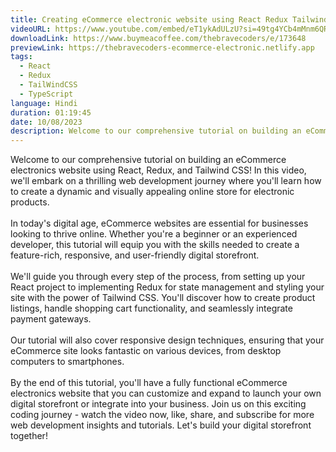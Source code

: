 ```yaml
---
title: Creating eCommerce electronic website using React Redux Tailwind
videoURL: https://www.youtube.com/embed/eT1ykAdULzU?si=49tg4YCb4mMnm6QR
downloadLink: https://www.buymeacoffee.com/thebravecoders/e/173648
previewLink: https://thebravecoders-ecommerce-electronic.netlify.app
tags:
  - React
  - Redux
  - TailWindCSS
  - TypeScript
language: Hindi
duration: 01:19:45
date: 10/08/2023
description: Welcome to our comprehensive tutorial on building an eCommerce electronics website using React, Redux, and Tailwind CSS! In this video, we'll embark on a thrilling web development journey where you'll learn how to create a dynamic and visually appealing online store for electronic products.
---
```


Welcome to our comprehensive tutorial on building an eCommerce electronics website using React, Redux, and Tailwind CSS! In this video, we'll embark on a thrilling web development journey where you'll learn how to create a dynamic and visually appealing online store for electronic products.<br /><br />In today's digital age, eCommerce websites are essential for businesses looking to thrive online. Whether you're a beginner or an experienced developer, this tutorial will equip you with the skills needed to create a feature-rich, responsive, and user-friendly digital storefront.<br /><br />We'll guide you through every step of the process, from setting up your React project to implementing Redux for state management and styling your site with the power of Tailwind CSS. You'll discover how to create product listings, handle shopping cart functionality, and seamlessly integrate payment gateways.<br /><br />Our tutorial will also cover responsive design techniques, ensuring that your eCommerce site looks fantastic on various devices, from desktop computers to smartphones.<br /><br />By the end of this tutorial, you'll have a fully functional eCommerce electronics website that you can customize and expand to launch your own digital storefront or integrate into your business. Join us on this exciting coding journey - watch the video now, like, share, and subscribe for more web development insights and tutorials. Let's build your digital storefront together!
